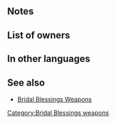{{Weapon Infobox
|tagid=SID_キューピッドの矢
|weaponType=Bow
|weaponName={{PAGENAME}}
|might=8
|range=2
|effectiveness=flying
|effect=Effective against flying foes.<br>If unit initiates combat, grants Def/Res+2 to allies within 2 spaces for 1 turn after combat.
|cost=200
|exclusive=0
|userVersion1=Bow|userVersion2=Arrow|statModifiers=0,8,0,0,0
|next=Cupid Arrow+
|promotionRarity=5
|promotionTier=1
|required=Steel Bow
|properties=
}}
==Notes==
{{Effective damage bonus|flying}}
{{IfUnitInitiates}}
{{Bonuses}}
==List of owners==
{{Skill Hero List}}
==In other languages==
{{OtherLanguages
|japanese=キューピッドの矢
|german=Amorpfeil
|spanishEU=Flecha Cupido
|spanishLA=Flecha Cupido
|french=Flèche Cupidon
|italian=Freccia Cupido
|chineseTW=邱比特之弓
|portuguese=Arco cupido
}}
==See also==
* [[Bridal Blessings Weapons]]
{{Weapons Navbox}}
[[Category:Bridal Blessings weapons]]
